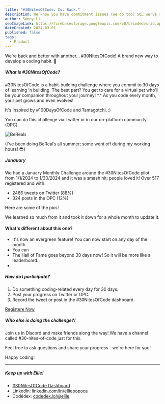 ```yaml
---
title: "#30NitesOfCode. Is. Back."
description: We know you have commitment issues (we do too) SO… we've re-launched #30NitesOfCode where you commit to 30 days of learning and building while raising your virtual pet! 🐣
author: Sonny Li
seoImageLink: https://firebasestorage.googleapis.com/v0/b/codedex-io.appspot.com/o/blogs%2Fa-day-in-the-life-curriculum-intern-codedex-ellie-popoca%2Fbanner.png?alt=media&token=7c74e895-86ef-4015-9206-5528d37ca7de
dateCreated: 2024-03-01
published: false
tags:
  - Product
---
```


We’re back and better with another... #30NitesOfCode! A brand new way to develop a coding habit. 👾 

##### What is #30NitesOfCode?

#30NitesOfCode is a habit-building challenge where you commit to 30 days of learning 'n building. The best part? You get to care for a virtual pet who'll be your companion throughout your journey! ^.^ As you code every month, your pet grows and even evolves!

It's inspired by #100DaysOfCode and Tamagotchi. :)

You can do this challenge via Twitter or in our on-platform community (OPC).

![BeReals](https://imgur.com/Q9km4Fg.png)
<div style={{textAlign: "center"}}>(I’ve been doing BeReal’s all summer; some went off during my working hours! 😎)</div>

##### Janauary 

We had a January Monthly Challenge around the #30NitesOfCode pilot from 1/1/2024 to 1/30/2024 and it was a smash hit; people loved it! Over 517 registered and with:

- 2466 tweets on Twitter (88%)
- 324 posts in the OPC (12%)

Here are some of the pics!

We learned so much from it and took it down for a whole month to update it.

#### What's different about this one?

- It's now an evergreen feature! You can now start on any day of the month.
- You can
- The Hall of Fame goes beyond 30 days now! So it will be more like a leaderboard.
- 

##### How do I participate?

1) Do something coding-related every day for 30 days.
2) Post your progress on Twitter or OPC.
3) Record the tweet or post in the #30NitesOfCode dashboard.

<div style={{ display: "flex", justifyContent: "center", marginBottom: "1.2rem", transform: "scale(.9)" }}>
  <a className="nes-btn is-warning" href="https://www.codedex.io/30-nites-of-code" target="_blank" and rel="noopener noreferrer">Registere Now</a>
</div>

##### Who else is doing the challenge?!

Join us in Discord and make friends along the way! We have a channel called #30-nites-of-code just for this.

Feel free to ask questions and share your progress - we're here for you!

Happy coding!

---

##### Keep up with Ellie!

- [#30NitesOfCode Dashboard](https://www.codedex.io/30-nites-of-code)
- LinkedIn: [linkedin.com/in/elliepopoca](https://www.linkedin.com/in/elliepopoca)
- Codédex: [codedex.io/@ellie](https://www.codedex.io/@ellie)
